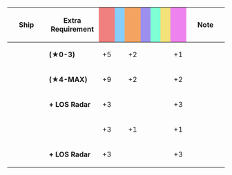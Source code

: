 {|class="wikitable" style="width:100%; text-align: center; vertical-align: middle;"
|-
! style="width: 20%;" | Ship
! style="width: 25%;" | Extra Requirement
! style="width: 5%; background-color: lightcoral;" | {{Firepower}}
! style="width: 5%; background-color: lightskyblue;" | {{Torpedo}}
! style="width: 5%; background-color: sandybrown;" | {{AA}}
! style="width: 5%; background-color: #9C8FEE;" | {{ASW}}
! style="width: 5%; background-color: #7fffd4;" | {{LOS}}
! style="width: 5%; background-color: #F2E279;" | {{Armor}}
! style="width: 5%; background-color: violet;" | {{Evasion}}
! style="width: 20%;" | Note
|-
! rowspan="3"|{{ShipLink|Dan Yang}}
| style="text-align:left;" | '''(★0-3)'''
| +5 || || +2 || || || || +1
| style="text-align:left;" | 
|-
| style="text-align:left;" | '''(★4-MAX)'''
| +9 || || +2 || || || || +2
| style="text-align:left;" | 
|-
| style="text-align:left;" | '''+ LOS Radar'''
| +3 || || || || || || +3
| style="text-align:left;" | 
|-
! rowspan="2"|{{ShipLink|Yukikaze/Kai Ni}}
| style="text-align:left;" | 
| +3 || || +1 || || || || +1
| style="text-align:left;" | 
|-
| style="text-align:left;" | '''+ LOS Radar'''
| +3 || || || || || || +3
| style="text-align:left;" | 
|}